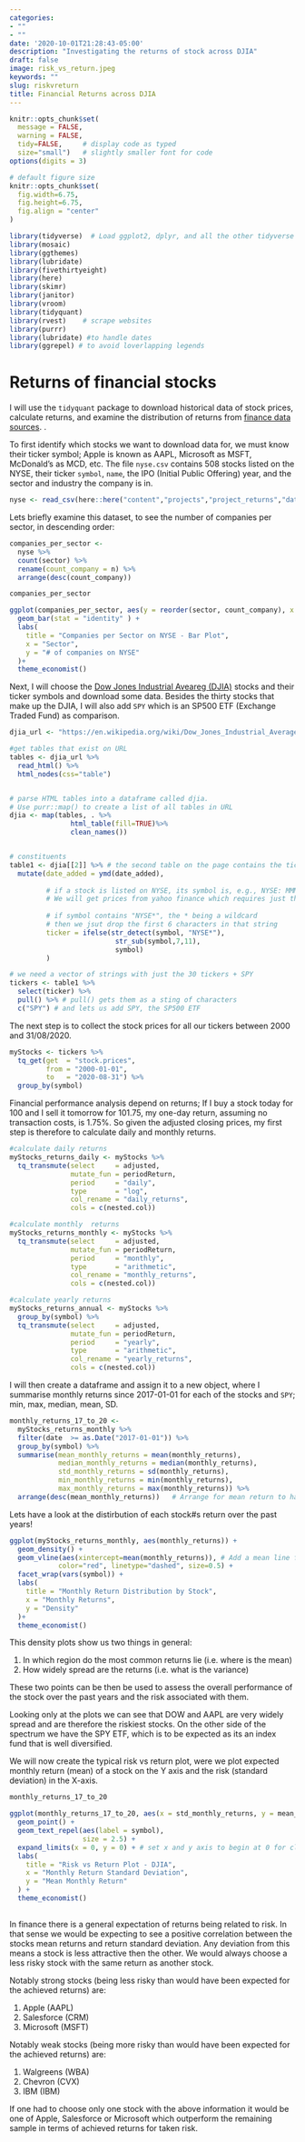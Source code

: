 ```yaml
---
categories:
- ""
- ""
date: '2020-10-01T21:28:43-05:00'
description: "Investigating the returns of stock across DJIA"
draft: false
image: risk_vs_return.jpeg
keywords: ""
slug: riskvreturn
title: Financial Returns across DJIA
---
```




```r
knitr::opts_chunk$set(
  message = FALSE, 
  warning = FALSE, 
  tidy=FALSE,     # display code as typed
  size="small")   # slightly smaller font for code
options(digits = 3)

# default figure size
knitr::opts_chunk$set(
  fig.width=6.75, 
  fig.height=6.75,
  fig.align = "center"
)
```


```r
library(tidyverse)  # Load ggplot2, dplyr, and all the other tidyverse packages
library(mosaic)
library(ggthemes)
library(lubridate)
library(fivethirtyeight)
library(here)
library(skimr)
library(janitor)
library(vroom)
library(tidyquant)
library(rvest)    # scrape websites
library(purrr)  
library(lubridate) #to handle dates
library(ggrepel) # to avoid loverlapping legends
```


# Returns of financial stocks

I will use the `tidyquant` package to download historical data of stock prices, calculate returns, and examine the distribution of returns from [finance data sources](https://mfa2021.netlify.app/reference/finance_data/). . 

To first identify which stocks we want to download data for, we must know their ticker symbol; Apple is known as AAPL, Microsoft as MSFT, McDonald's as MCD, etc. The file `nyse.csv` contains 508 stocks listed on the NYSE, their ticker `symbol`, `name`, the IPO  (Initial Public Offering) year, and the sector and industry the company is in.


```r
nyse <- read_csv(here::here("content","projects","project_returns","data","nyse.csv"))
```

Lets briefly examine this dataset, to see the number of companies per sector, in descending order:

```r

companies_per_sector <- 
  nyse %>% 
  count(sector) %>% 
  rename(count_company = n) %>% 
  arrange(desc(count_company))

companies_per_sector

ggplot(companies_per_sector, aes(y = reorder(sector, count_company), x = count_company))+
  geom_bar(stat = "identity" ) +
  labs(
    title = "Companies per Sector on NYSE - Bar Plot",
    x = "Sector",
    y = "# of companies on NYSE"
  )+
  theme_economist()

```

Next, I will choose the [Dow Jones Industrial Aveareg (DJIA)](https://en.wikipedia.org/wiki/Dow_Jones_Industrial_Average) stocks and their ticker symbols and download some data. Besides the thirty stocks that make up the DJIA, I will also add `SPY` which is an SP500 ETF (Exchange Traded Fund) as comparison.


```r

djia_url <- "https://en.wikipedia.org/wiki/Dow_Jones_Industrial_Average"

#get tables that exist on URL
tables <- djia_url %>% 
  read_html() %>% 
  html_nodes(css="table")


# parse HTML tables into a dataframe called djia. 
# Use purr::map() to create a list of all tables in URL
djia <- map(tables, . %>% 
               html_table(fill=TRUE)%>% 
               clean_names())


# constituents
table1 <- djia[[2]] %>% # the second table on the page contains the ticker symbols
  mutate(date_added = ymd(date_added),
         
         # if a stock is listed on NYSE, its symbol is, e.g., NYSE: MMM
         # We will get prices from yahoo finance which requires just the ticker
         
         # if symbol contains "NYSE*", the * being a wildcard
         # then we jsut drop the first 6 characters in that string
         ticker = ifelse(str_detect(symbol, "NYSE*"),
                          str_sub(symbol,7,11),
                          symbol)
         )

# we need a vector of strings with just the 30 tickers + SPY
tickers <- table1 %>% 
  select(ticker) %>% 
  pull() %>% # pull() gets them as a sting of characters
  c("SPY") # and lets us add SPY, the SP500 ETF

```


The next step is to collect the stock prices for all our tickers between 2000 and 31/08/2020.

```r
myStocks <- tickers %>% 
  tq_get(get  = "stock.prices",
         from = "2000-01-01",
         to   = "2020-08-31") %>%
  group_by(symbol) 
```

Financial performance analysis depend on returns; If I buy a stock today for 100 and I sell it tomorrow for 101.75, my one-day return, assuming no transaction costs, is 1.75%. So given the adjusted closing prices, my first step is therefore to calculate daily and monthly returns.


```r
#calculate daily returns
myStocks_returns_daily <- myStocks %>%
  tq_transmute(select     = adjusted, 
               mutate_fun = periodReturn, 
               period     = "daily", 
               type       = "log",
               col_rename = "daily_returns",
               cols = c(nested.col))  

#calculate monthly  returns
myStocks_returns_monthly <- myStocks %>%
  tq_transmute(select     = adjusted, 
               mutate_fun = periodReturn, 
               period     = "monthly", 
               type       = "arithmetic",
               col_rename = "monthly_returns",
               cols = c(nested.col)) 

#calculate yearly returns
myStocks_returns_annual <- myStocks %>%
  group_by(symbol) %>%
  tq_transmute(select     = adjusted, 
               mutate_fun = periodReturn, 
               period     = "yearly", 
               type       = "arithmetic",
               col_rename = "yearly_returns",
               cols = c(nested.col))
```

I will then create a dataframe and assign it to a new object, where I summarise monthly returns since 2017-01-01 for each of the stocks and `SPY`; min, max, median, mean, SD.

```r
monthly_returns_17_to_20 <-
  myStocks_returns_monthly %>% 
  filter(date  >= as.Date("2017-01-01")) %>% 
  group_by(symbol) %>% 
  summarise(mean_monthly_returns = mean(monthly_returns),
            median_monthly_returns = median(monthly_returns),
            std_monthly_returns = sd(monthly_returns),
            min_monthly_returns = min(monthly_returns),
            max_monthly_returns = max(monthly_returns)) %>% 
  arrange(desc(mean_monthly_returns))   # Arrange for mean return to have a better overview

```
Lets have a look at the distirbution of each stock#s return over the past years!

```r

ggplot(myStocks_returns_monthly, aes(monthly_returns)) +
  geom_density() + 
  geom_vline(aes(xintercept=mean(monthly_returns)), # Add a mean line for clarity
            color="red", linetype="dashed", size=0.5) +
  facet_wrap(vars(symbol)) +
  labs(
    title = "Monthly Return Distribution by Stock",
    x = "Monthly Returns",
    y = "Density"
  )+
  theme_economist()

```

This density plots show us two things in general:

1. In which region do the most common returns lie (i.e. where is the mean)
2. How widely spread are the returns (i.e. what is the variance)

These two points can be then be used to assess the overall performance of the stock over the past years and the risk associated with them.

Looking only at the plots we can see that DOW and AAPL are very widely spread and are therefore the riskiest stocks. On the other side of the spectrum we have the SPY ETF, which is to be expected as its an index fund that is well diversified.



We will now create the typical risk vs return plot, were we plot expected monthly return (mean) of a stock on the Y axis and the risk (standard deviation) in the X-axis.
```r

monthly_returns_17_to_20

ggplot(monthly_returns_17_to_20, aes(x = std_monthly_returns, y = mean_monthly_returns)) + 
  geom_point() +
  geom_text_repel(aes(label = symbol),
                  size = 2.5) +
  expand_limits(x = 0, y = 0) + # set x and y axis to begin at 0 for clarity
  labs(
    title = "Risk vs Return Plot - DJIA",
    x = "Monthly Return Standard Deviation",
    y = "Mean Monthly Return"
  ) +
  theme_economist()
  
```

In finance there is a general expectation of returns being related to risk. In that sense we would be expecting to see a positive correlation between the stocks mean returns and return standard deviation. Any deviation from this means a stock is less attractive then the other. We would always choose a less risky stock with the same return as another stock.

Notably strong stocks (being less risky than would have been expected for the achieved returns) are:

1. Apple (AAPL)
2. Salesforce (CRM)
3. Microsoft (MSFT)

Notably weak stocks (being more risky than would have been expected for the achieved returns) are:

1. Walgreens (WBA)
2. Chevron (CVX)
3. IBM (IBM)

If one had to choose only one stock with the above information it would be one of Apple, Salesforce or Microsoft which outperform the remaining sample in terms of achieved returns for taken risk.





